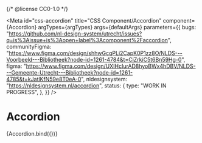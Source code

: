 {/* @license CC0-1.0 */}


<Meta
  id="css-accordion"
  title="CSS Component/Accordion"
  component={Accordion}
  argTypes={argTypes}
  args={defaultArgs}
  parameters={{
    bugs: "https://github.com/nl-design-system/utrecht/issues?q=is%3Aissue+is%3Aopen+label%3Acomponent%2Faccordion",
    communityFigma:
      "https://www.figma.com/design/shhwGcqPLi2CapK0P1zz8O/NLDS---Voorbeeld---Bibliotheek?node-id=1261-4784&t=CiZrkiC5t6Bn59Hg-0",
    figma:
      "https://www.figma.com/design/UXIHcIurAD8hyoBWx4hDBV/NLDS---Gemeente-Utrecht---Bibliotheek?node-id=1261-4785&t=kJatlKfN59e8T0eA-0",
    nldesignsystem: "https://nldesignsystem.nl/accordion",
    status: {
      type: "WORK IN PROGRESS",
    },
  }}
/>

# Accordion

<Canvas>
  <Story name="Default" args={exampleArgs}>
    {Accordion.bind({})}
  </Story>
</Canvas>

<ArgsTable story="Default" />
